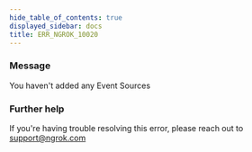 ```yaml
---
hide_table_of_contents: true
displayed_sidebar: docs
title: ERR_NGROK_10020
---
```


### Message

You haven't added any Event Sources

### Further help

If you're having trouble resolving this error, please reach out to [support@ngrok.com](mailto:support@ngrok.com?subject=Help%20with%20ERR_NGROK_10020)
